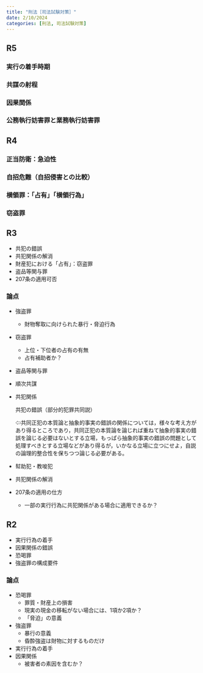 ```yaml
---
title: "刑法［司法試験対策］"
date: 2/10/2024
categories: [刑法, 司法試験対策]
---
```


## R5

### 実行の着手時期
### 共謀の射程
### 因果関係
### 公務執行妨害罪と業務執行妨害罪

## R4

### 正当防衛：急迫性
### 自招危難（自招侵害との比較）
### 横領罪：「占有」「横領行為」
### 窃盗罪

## R3

* 共犯の錯誤
* 共犯関係の解消
* 財産犯における「占有」：窃盗罪
* 盗品等関与罪
* 207条の適用可否

### 論点

* 強盗罪
    * 財物奪取に向けられた暴行・脅迫行為
* 窃盗罪
    * 上位・下位者の占有の有無
    * 占有補助者か？
* 盗品等関与罪

* 順次共謀

* 共犯関係

    共犯の錯誤（部分的犯罪共同説）

    ⇦共同正犯の本質論と抽象的事実の錯誤の関係については，様々な考え方があり得るところであり，共同正犯の本質論を論じれば重ねて抽象的事実の錯誤を論じる必要はないとする立場，もっぱら抽象的事実の錯誤の問題として処理すべきとする立場などがあり得るが，いかなる立場に立つにせよ，自説の論理的整合性を保ちつつ論じる必要がある。
* 幇助犯・教唆犯

* 共犯関係の解消

* 207条の適用の仕方

    * 一部の実行行為に共犯関係がある場合に適用できるか？


## R2

* 実行行為の着手
* 因果関係の錯誤
* 恐喝罪
* 強盗罪の構成要件

### 論点

* 恐喝罪
    * 罪質・財産上の損害
    * 現実の現金の移転がない場合には、1項か2項か？
    * 「脅迫」の意義
* 強盗罪
    * 暴行の意義
    * 昏酔強盗は財物に対するものだけ
* 実行行為の着手
* 因果関係
    * 被害者の素因を含むか？
